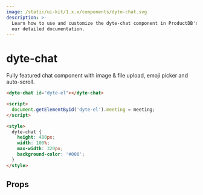 ```yaml
---
image: /static/ui-kit/1.x.x/components/dyte-chat.svg
description: >-
  Learn how to use and customize the dyte-chat component in ProductDB's UI Kit with
  our detailed documentation.
---
```


# dyte-chat

Fully featured chat component with image & file upload, emoji picker and auto-scroll.

```html
<dyte-chat id="dyte-el"></dyte-chat>

<script>
  document.getElementById('dyte-el').meeting = meeting;
</script>

<style>
  dyte-chat {
    height: 480px;
    width: 100%;
    max-width: 320px;
    background-color: '#000';
  }
</style>
```

## Props

<PropsTable of="dyte-chat" />

<head>
  <title>UI Kit dyte-chat</title>
</head>
